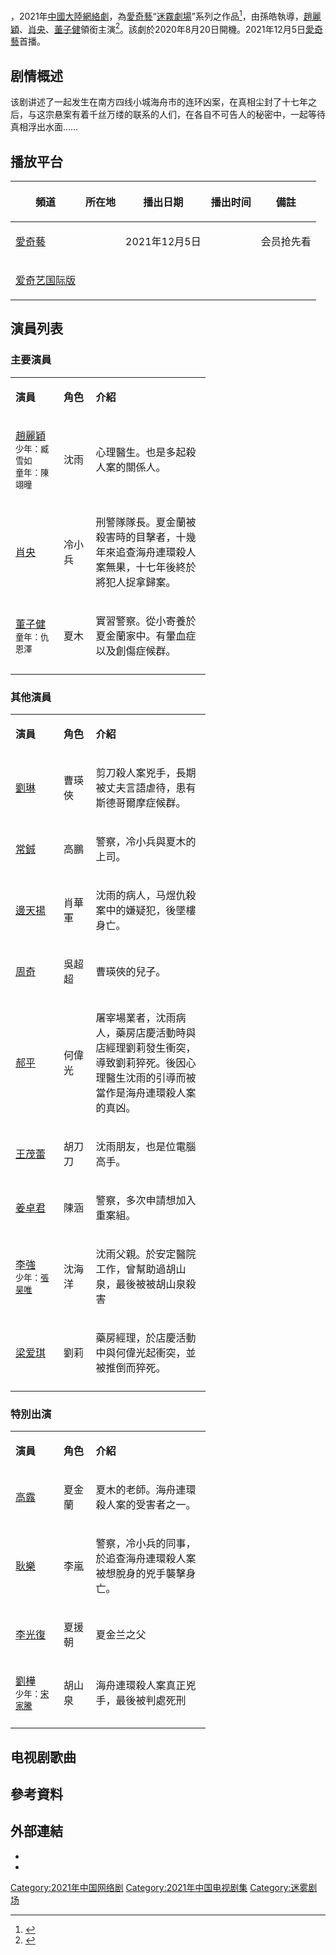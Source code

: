 {{Otheruses|other=名为谁是凶手的其他作品|谁是凶手}}
{{電視節目信息框
| bgcolor = black
| 字体颜色 = white
| 名稱 = 誰是兇手
| 英文名稱 = Who is The Murderer
| 別名 = 
| 圖片 = File:Who_is_The_Murderer.jpg
| 圖說 = 
| 類型 = 懸疑、刑偵
| 編劇 = 孔優優 陳維涵
| 導演 = 孫皓
| 主演 = [[趙麗穎|趙麗穎]]、[[肖央|肖央]]、[[董子健|董子健]]
| 國家 = {{CHNML}}
| 語言 = [[普通話|普通話]]
| 字幕 = [[中文|中文]]  
| 集數 = 16
| 製片人 = 戴瑩、周茂非、任曉鋒、徐蜜、曹蕾
| 出品人 = [[龔宇|龔宇]]
| 總監製   = 王曉暉
| 製作公司 =[[北京愛奇藝科技有限公司|北京愛奇藝科技有限公司]]<br>北京星光國韻文化科技集團有限公司<br>北京不好意思影業有限公司
| 剪輯    = 
| 拍攝地 = {{CHNML}}
| 片頭曲 = 
| 片尾曲 =
| 每集長 = 30－40分鐘
| 首播國家 = {{中國大陸}}
| 電視網 = [[愛奇藝|愛奇藝]]
| 開始 = 2021年12月5日
| 結束 = 2021年
| 相關劇集 =
| 官方網站 =
| imdb_id = 
}}
{{engname|《誰是兇手》|''Who is The Murderer''}}，2021年[[中國大陸|中國大陸]][[網絡劇|網絡劇]]，為[[愛奇藝|愛奇藝]]“[[迷霧劇場|迷霧劇場]]”系列之作品<ref>{{cite web |url=https://www.beauty321.com/post/34825 |title=9部定角陸劇！趙麗穎接懸疑劇《誰是兇手》，白鹿有望合作任嘉倫主演《一生一世》 |date=2020-08-18 |4= |publisher=BEAUTY美人圈 |language=zh |access-date=2020-09-12 |archive-date=2020-08-23 |archive-url=https://web.archive.org/web/20200823205929/https://www.beauty321.com/post/34825 |dead-url=no }}</ref>，由孫皓執導，[[趙麗穎|趙麗穎]]、[[肖央|肖央]]、[[董子健|董子健]]領銜主演<ref>{{cite web |url=https://ent.sina.cn/tv/tv/2020-09-12/detail-iivhvpwy6311565.d.html |title=《谁是凶手》官宣阵容 赵丽颖肖央董子健加盟 |date=2020-09-12 ||publisher=新浪娛樂|language=zh}}</ref>。該劇於2020年8月20日開機。2021年12月5日[[愛奇藝|愛奇藝]]首播。

==剧情概述==
该剧讲述了一起发生在南方四线小城海舟市的连环凶案，在真相尘封了十七年之后，与这宗悬案有着千丝万缕的联系的人们，在各自不可告人的秘密中，一起等待真相浮出水面……

== 播放平台 ==
{| class="wikitable" style="text-align:center"
|-
!頻道||所在地||播出日期||播出时间||備註
|-
|[[愛奇藝|愛奇藝]]||{{CHNML}}||2021年12月5日||||会员抢先看
|-
|[[爱奇艺国际版|爱奇艺国际版]] ||
|}

== 演員列表 ==
=== 主要演員 ===
{|class="wikitable" width="62%" style="text-align:center"
|- style="background:black; color:snow" align=center 
|width="18%"|'''演員''' || width="12%"|'''角色''' ||'''介紹'''
|-
| [[趙麗穎|趙麗穎]]<br><small>少年：臧雪如<br>童年：陳翊曈</small> || 沈雨 ||align="left"|心理醫生。也是多起殺人案的關係人。
|-
| [[肖央|肖央]] || 冷小兵 ||align="left"|刑警隊隊長。夏金蘭被殺害時的目擊者，十幾年來追查海舟連環殺人案無果，十七年後終於將犯人捉拿歸案。
|-
| [[董子健|董子健]]<br><small>童年：仇恩澤</small> || 夏木 ||align="left"|實習警察。從小寄養於夏金蘭家中。有暈血症以及創傷症候群。
|-
|}

===其他演員===
{|class="wikitable" width="62%" style="text-align:center"
|- style="background:black; color:snow" align=center 
|width="18%"|'''演員''' || width="12%"|'''角色''' ||'''介紹'''
|-
| [[劉琳|劉琳]] || 曹瑛俠 ||align="left"| 剪刀殺人案兇手，長期被丈夫言語虐待，患有斯德哥爾摩症候群。
|-
| [[常鋮|常鋮]] ||  高鵬 ||align="left"| 警察，冷小兵與夏木的上司。
|-
| [[邊天揚|邊天揚]] || 肖華軍  ||align="left"| 沈雨的病人，马煜仇殺案中的嫌疑犯，後墜樓身亡。
|-
| [[周奇|周奇]] ||  吳超超 ||align="left"| 曹瑛俠的兒子。
|-
| [[郝平_(演员)|郝平]] || 何偉光  ||align="left"| 屠宰場業者，沈雨病人，藥房店慶活動時與店經理劉莉發生衝突，導致劉莉猝死。後因心理醫生沈雨的引導而被當作是海舟連環殺人案的真凶。
|-
| [[王茂蕾|王茂蕾]] || 胡刀刀 ||align="left"|沈雨朋友，也是位電腦高手。
|-
| [[姜卓君|姜卓君]] || 陳涵  ||align="left"| 警察，多次申請想加入重案組。
|-

| [[李強_(演員)|李強]]<br><small>少年：[[張昊唯|張昊唯]]</small> ||  沈海洋 ||align="left"| 沈雨父親。於安定醫院工作，曾幫助過胡山泉，最後被被胡山泉殺害
|-
| [[梁爱琪|梁爱琪]] || 劉莉  ||align="left"| 藥房經理，於店慶活動中與何偉光起衝突，並被推倒而猝死。
|-
|}

===特別出演===
{|class="wikitable" width="62%" style="text-align:center"
|- style="background:black; color:snow" align=center 
|width="18%"|'''演員''' || width="12%"|'''角色''' ||'''介紹'''
|-
| [[高露|高露]] ||  夏金蘭 ||align="left"| 夏木的老師。海舟連環殺人案的受害者之一。
|-
| [[耿樂|耿樂]] || 李嵐  ||align="left"| 警察，冷小兵的同事，於追查海舟連環殺人案被想脫身的兇手襲擊身亡。
|-
| [[李光復|李光復]] || 夏援朝  ||align="left"| 夏金兰之父
|-
| [[劉樺|劉樺]]<br><small>少年：[[宋家騰|宋家騰]]</small> || 胡山泉 ||align="left"| 海舟連環殺人案真正兇手，最後被判處死刑
|-
|}

==电视剧歌曲==
{{Tracklist
| collapsed       = 
| headline        = 
| extra_column    = 演唱
| total_length    = 
| all_writing     = 
| all_lyrics      = 
| all_music       =

| title1         = 黯月
| note1           = 片頭曲
| writer1        = 
| lyrics1         = 
| music1          = 路德維希.凡.貝多芬(德)
| arranger1       =
| extra-          =

| title2         = 藏
| note2           = 推廣曲
| writer2         = 
| lyrics2         = 何佳樂
| music2          = 何佳樂
| arranger2       = 楊子軒
| extra2          =[[徐明浩|徐明浩]]

| title3          =藏 
| note3           = 片尾曲
| lyrics3         = 何佳乐
| music3          = 何佳乐
| arranger3       = 刘奕辰
| extra3          =[[金玟岐|金玟岐]]

| title4          =你看
| note4           = 主題曲
| lyrics4         = 杜彤飞
| music4          = 邓智偉
| arranger4       = 叶澍暉
| extra4          =[[金志文|金志文]]
}}

== 參考資料 ==
{{reflist}}

== 外部連結 ==
*{{weibo|7509080008|谁是凶手}}
*{{douban|35180907|谁是凶手}}
{{爱奇艺迷雾剧场}}

{{DEFAULTSORT:S誰}}
[[Category:2021年中国网络剧|Category:2021年中国网络剧]]
[[Category:2021年中国电视剧集|Category:2021年中国电视剧集]]
[[Category:迷雾剧场|Category:迷雾剧场]]